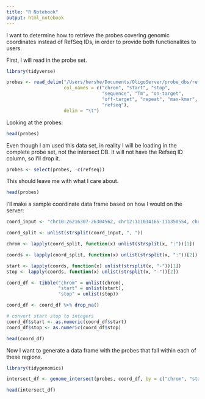 ```yaml
---
title: "R Notebook"
output: html_notebook
---
```


I want to determine how to retrieve the probes covering genomic coordinates instead of RefSeq IDs, in order to provide both functionalites to users.

First, I will read in the probe set.
```r
library(tidyverse)

probes <- read_delim("/Users/hershe/Documents/OligoServer/probe_dbs/refseq_hg38_DNA-FISH_DB.csv",
                     col_names = c("chrom", "start", "stop", 
                                   "sequence", "Tm", "on-target",
                                   "off-target", "repeat", "max-kmer",
                                   "refseq"),
                     delim = "\t")

```

Looking at the probes:
```r
head(probes)
```

Even though I am used this data set, in reality I will be loading in the complete probe set, not the intersect DB. It will not have the Refseq ID column, so I'll drop it.
```r
probes <- select(probes, -c(refseq))
```

This should leave me with what I care about.
```r
head(probes)
```

I'll make a sample coordinate data frame based on how I would on the server:
```r
coord_input <- "chr10:26216307-26304562, chr12:111034165-111350554, chr3:62369681-62373550, chr10:26216307-26304562, ..."

coord_split <- unlist(strsplit(coord_input, ", "))

chrom <- lapply(coord_split, function(x) unlist(strsplit(x, ":"))[1])

coords <- lapply(coord_split, function(x) unlist(strsplit(x, ":"))[2])

start <- lapply(coords, function(x) unlist(strsplit(x, "-"))[1])
stop <- lapply(coords, function(x) unlist(strsplit(x, "-"))[2])

coord_df <- tibble("chrom" = unlist(chrom),
                   "start" = unlist(start),
                   "stop" = unlist(stop))

coord_df <- coord_df %>% drop_na()

# convert start stop to integers
coord_df$start <- as.numeric(coord_df$start)
coord_df$stop <- as.numeric(coord_df$stop)

head(coord_df)
```

Now I want to generate a data frame with the probes that fall within each of these regions.
```r
library(tidygenomics)

intersect_df <- genome_intersect(probes, coord_df, by = c("chrom", "start", "stop"))

head(intersect_df)
```














